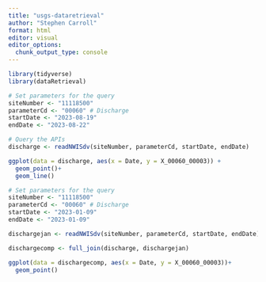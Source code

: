 ```yaml
---
title: "usgs-dataretrieval"
author: "Stephen Carroll"
format: html
editor: visual
editor_options: 
  chunk_output_type: console
---
```


```r
library(tidyverse)
library(dataRetrieval)

```

```r
# Set parameters for the query
siteNumber <- "11118500"
parameterCd <- "00060" # Discharge
startDate <- "2023-08-19"
endDate <- "2023-08-22"

```


```r
# Query the APIs
discharge <- readNWISdv(siteNumber, parameterCd, startDate, endDate)
```

```r

ggplot(data = discharge, aes(x = Date, y = X_00060_00003)) +
  geom_point()+
  geom_line()
```

```r
# Set parameters for the query
siteNumber <- "11118500"
parameterCd <- "00060" # Discharge
startDate <- "2023-01-09"
endDate <- "2023-01-09"

```

```r
dischargejan <- readNWISdv(siteNumber, parameterCd, startDate, endDate)
```

```r
dischargecomp <- full_join(discharge, dischargejan)
```


```r
ggplot(data = dischargecomp, aes(x = Date, y = X_00060_00003))+
  geom_point()
```




